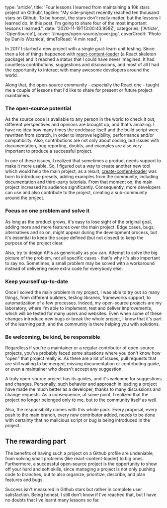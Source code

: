   type: 'article',
  title:
    'Four lessons I learned from maintaining a 10k stars project on Github',
  tagline:
    "My side-project recently reached ten thousand stars on Github. To be honest, the stars don't really matter, but the lessons I learned do. In this post, I'm going to share four of the most important lessons I learned.",
  date: '2020-11-19T13:00:43.958Z',
  categories: ['Article', 'OpenSource'],
  cover: '/images/open-source/cover.jpg',
  coverCredit: 'Photo by Danilo Woznica',
  timeToRead: '4 min read',
}

In 2017 I started a new project with a single goal: learn unit testing. Since then a lot of things happened with [react-content-loader](https://github.com/danilowoz/react-content-loader) (a React skeleton package) and it reached a status that I could have never imagined. It had countless contributions, suggestions and discussions, and most of all I had the opportunity to interact with many awesome developers around the world.

Along that, the open-source community - especially the React one - taught me a couple of lessons that I'd like to share for present or future project maintainers.

### The open-source potential

As the source code is available to any person in the world to check it out, different perspectives and opinions are brought up, and that's amazing. I have no idea how many times the codebase itself and the build script were rewritten from scratch, in order to improve legibility, performance and/or compatibility. Also, contributions are not only about coding, but issues with documentation, bug reporting, doubts, and examples are also very important to produce a successful project.

In one of these issues, I realized that sometimes a product needs support to make it more usable. So, I figured out a way to create another new tool which would help the main project; as a result, [create-content-loader](https://skeletonreact.com) was born to introduce presets, adding examples from the community, including documentation and third-party tutorials. From that moment on, the main project increased its audience significantly. Consequently, more developers can use and also contribute to the project, creating a sub-community around the project.

### Focus on one problem and solve it

As long as the product grows, it's easy to lose sight of the original goal, adding more and more features over the main project. Edge cases, bugs, alternatives and so on, might appear during the development process, but it's essential to keep the scope defined (but not closed) to keep the purpose of the project clear.

Also, try to design APIs as generically as you can. Attempt to solve the big picture of the problem, not all specific cases - that's why it's also important to say no. Sometimes, a small problem may be solved with a workaround instead of delivering more extra code for everybody else.

### Keep yourself up-to-date

Once I solved the main problem in my project, I was able to try out so many things, from different builders, testing libraries, frameworks support, to automatization of a few processes. Indeed, my open-source projects are my laboratory, where I'm able to implement, test and deliver improvements, which will be tested for many users and websites. Even when some of these changes introduce new bugs or break the whole project, I know that it's part of the learning path, and the community is there helping you with solutions.

### Be welcoming, be kind, be responsible

Regardless if you're a maintainer or a regular contributor of open-source projects, you've probably faced some situations where you don't know how "open" that project really is. As there are a lot of issues, pull requests that are still waiting to be merged, missing documentation or contributing guide, or even a maintainer who doesn't accept any suggestion.

A truly open-source project has its guides, and it's welcome for suggestions and changes. Personally, such behavior and approach in leading a project have made me much better as a developer, thanks to many discussions and change requests. As a consequence, at some point, I realized that the project no longer belonged only to me, but to the community itself as well.

Also, the responsibility comes with this whole pack. Every proposal, every push to the main branch, every new contributor added, needs to be done with certainty that no malicious script or bug is being introduced in the project.

## The rewarding part

The benefits of having such a project on a Github profile are undeniable, from solving small problems (like react-content-loader) to big ones. Furthermore, a successful open-source project is the opportunity to show off your hard and soft skills, since managing a project is not only pushing code to branches, but to also organize, prioritize, describe, and plan features and bugs.

Success isn't measured in Github stars but rather in complete user satisfaction. Being honest, I still don't know if I've reached that, but I have no doubts that I’ve learnt many lessons so far.
